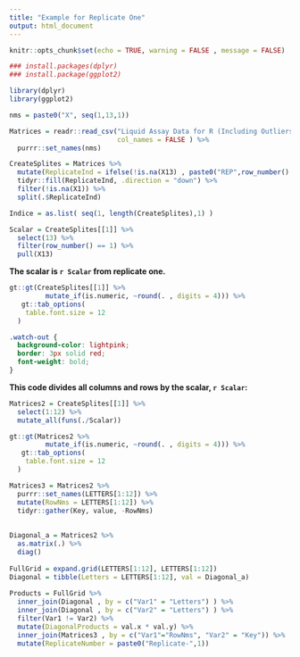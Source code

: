 ```yaml
---
title: "Example for Replicate One"
output: html_document
---
```


```r
knitr::opts_chunk$set(echo = TRUE, warning = FALSE , message = FALSE)
```


```r
### install.packages(dplyr)
### install.package(ggplot2)

library(dplyr)
library(ggplot2)

nms = paste0("X", seq(1,13,1))

Matrices = readr::read_csv("Liquid Assay Data for R (Including Outliers).csv",
                           col_names = FALSE ) %>%
  purrr::set_names(nms)

CreateSplites = Matrices %>%
  mutate(ReplicateInd = ifelse(!is.na(X13) , paste0("REP",row_number() ), NA)) %>%
  tidyr::fill(ReplicateInd, .direction = "down") %>%
  filter(!is.na(X1)) %>%
  split(.$ReplicateInd)

Indice = as.list( seq(1, length(CreateSplites),1) )

```

```r

Scalar = CreateSplites[[1]] %>%
  select(13) %>%
  filter(row_number() == 1) %>%
  pull(X13)
```

**The scalar is `r Scalar` from replicate one. **

```r

gt::gt(CreateSplites[[1]] %>% 
         mutate_if(is.numeric, ~round(. , digits = 4))) %>% 
   gt::tab_options(
    table.font.size = 12
  )

```



```css
.watch-out {
  background-color: lightpink;
  border: 3px solid red;
  font-weight: bold;
}
```




**This code divides all columns and rows by the scalar, `r Scalar`:**



```r

Matrices2 = CreateSplites[[1]] %>%
  select(1:12) %>%
  mutate_all(funs(./Scalar))

```  

```r

gt::gt(Matrices2 %>% 
         mutate_if(is.numeric, ~round(. , digits = 4))) %>% 
   gt::tab_options(
    table.font.size = 12
  )

```


```r

Matrices3 = Matrices2 %>%
  purrr::set_names(LETTERS[1:12]) %>%
  mutate(RowNms = LETTERS[1:12]) %>%
  tidyr::gather(Key, value, -RowNms)
  
  
Diagonal_a = Matrices2 %>%
  as.matrix(.) %>%
  diag()
  
FullGrid = expand.grid(LETTERS[1:12], LETTERS[1:12])
Diagonal = tibble(Letters = LETTERS[1:12], val = Diagonal_a)
  
Products = FullGrid %>%
  inner_join(Diagonal , by = c("Var1" = "Letters") ) %>%
  inner_join(Diagonal , by = c("Var2" = "Letters") ) %>%
  filter(Var1 != Var2) %>%
  mutate(DiagonalProducts = val.x * val.y) %>%
  inner_join(Matrices3 , by = c("Var1"="RowNms", "Var2" = "Key")) %>%
  mutate(ReplicateNumber = paste0("Replicate-",1))
  

```

